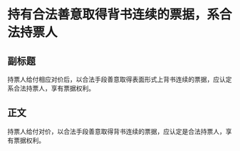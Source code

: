 # 持有合法善意取得背书连续的票据，系合法持票人
## 副标题
持票人给付相应对价后，以合法手段善意取得表面形式上背书连续的票据，应认定系合法持票人，享有票据权利。
## 正文
持票人给付对价，以合法手段善意取得背书连续的票据，应认定是合法持票人，享有票据权利。